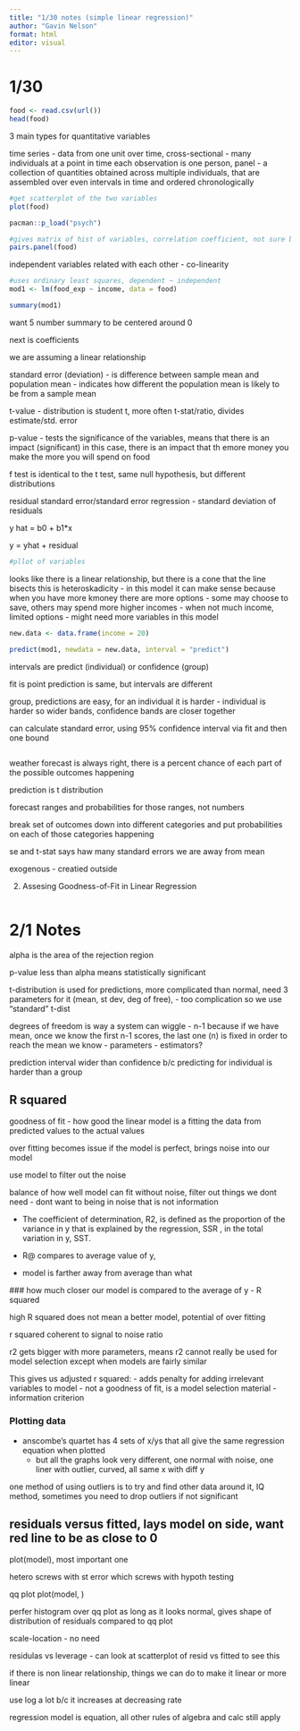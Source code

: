 ```yaml
---
title: "1/30 notes (simple linear regression)"
author: "Gavin Nelson"
format: html
editor: visual
---
```


# 1/30 

```r
food <- read.csv(url())
head(food)
```

3 main types for quantitative variables

time series - data from one unit over time,
cross-sectional - many individuals at a point in time each observation is one person,
panel - a collection of quantities obtained across multiple individuals, that are assembled over even intervals in time and ordered chronologically

```r
#get scatterplot of the two variables
plot(food)

pacman::p_load("psych")

#gives matrix of hist of variables, correlation coefficient, not sure bottom left
pairs.panel(food)


```


independent variables related with each other - co-linearity


```r
#uses ordinary least squares, dependent ~ independent
mod1 <- lm(food_exp ~ income, data = food)

summary(mod1)
```

want 5 number summary to be centered around 0

next is coefficients

we are assuming a linear relationship 

standard error (deviation) - is difference between sample mean and population mean
                          - indicates how different the population mean is likely to be from a sample mean

t-value - distribution is student t, more often t-stat/ratio, divides estimate/std. error

p-value - tests the significance of the variables, means that there is an impact (significant) in this case, there is an impact that th emore money you make the more you will spend on food

f test is identical to the t test, same null hypothesis, but different distributions

residual standard error/standard error regression - standard deviation of residuals

y hat = b0 + b1*x

y = yhat + residual

```r
#pllot of variables
```

looks like there is a linear relationship, but there is a cone that the line bisects
    this is heteroskadicity
    - in this model it can make sense because when you have more kmoney there are more options
    - some may choose to save, others may spend more higher incomes
    - when not much income, limited options
    - might need more variables in this model

```r
new.data <- data.frame(income = 20)

predict(mod1, newdata = new.data, interval = "predict")

```

intervals are predict (individual) or confidence (group)

fit is point prediction is same, but intervals are different

group, predictions are easy, for an individual it is harder
 - individual is harder so wider bands, confidence bands are closer together
 
 can calculate standard error, using 95% confidence interval via fit and then one bound

```r


```

weather forecast is always right, there is a percent chance of each part of the possible outcomes happening

prediction is t distribution

forecast ranges and probabilities for those ranges, not numbers

break set of outcomes down into different categories and put probabilities on each of those categories happening



se and t-stat says haw many standard errors we are away from mean


exogenous - creatied outside


2. Assesing Goodness-of-Fit in Linear Regression




```r

```


# 2/1 Notes

alpha is the area of the rejection region

p-value less than alpha means statistically significant

t-distribution is used for predictions, more complicated than normal, need 3 parameters for it (mean, st dev, deg of free),
 - too complication so we use "standard" t-dist
 
 degrees of freedom is way a system can wiggle
  - n-1 because if we have mean, once we know the first n-1 scores, the last one (n) is fixed in order to reach the mean we know
  - parameters - estimators?
  
prediction interval wider than confidence b/c predicting for individual is harder than a group


## R squared

goodness of fit - how good the linear model is a fitting the data from predicted values to the actual values

over fitting becomes issue if the model is perfect, brings noise into our model

use model to filter out the noise


balance of how well model can fit without noise, filter out things we dont need
  - dont want to being in noise that is not information

- The coefficient of determination,  R2, is defined as the proportion of the variance in  y that is explained by the regression,  SSR
 , in the total variation in  y,  SST.
 
 - R@ compares to average value of y, 
 - model is farther away from average than what 
 
 
 
 
 ### how much closer our model is compared to the average of y - R squared
 
 


high R squared does not mean a better model, potential of over fitting


r squared coherent to signal to noise ratio


r2 gets bigger with more parameters, means r2 cannot really be used for model selection
  except when models are fairly similar
  
  

This gives us adjusted r squared:
  - adds penalty for adding irrelevant variables to model 
  - not a goodness of fit, is a model selection material
  - information criterion
  
  
  
### Plotting data
  - anscombe's quartet has 4 sets of x/ys that all give the same regression equation when plotted
    - but all the graphs look very different, one normal with noise, one liner with outlier, curved, all same x with diff y

one method of using outliers is to try and find other data around it, IQ method, sometimes you need to drop outliers if not significant



## residuals versus fitted, lays model on side, want red line to be as close to 0
plot(model), most important one

hetero screws with st error which screws with hypoth testing


qq plot
plot(model, )



perfer histogram over qq plot as long as it looks normal, gives shape of distribution of residuals
compared to qq plot



scale-location - no need

residulas vs leverage - can look at scatterplot of resid vs fitted to see this


if there is non linear relationship, things we can do to make it linear or more linear


use log a lot b/c it increases at decreasing rate

regression model is equation, all other rules of algebra and calc still apply


# 












































